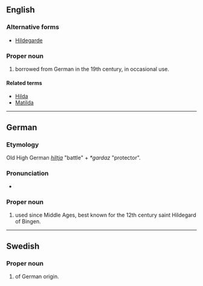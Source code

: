 ==English==
{{wikipedia|Hildegard of Bingen}}

===Alternative forms===
* [[Hildegarde]]

===Proper noun===
{{en-proper noun}}

# {{given name|female|from=Germanic languages}} borrowed from German in the 19th century, in occasional use.

====Related terms====
* [[Hilda]]
* [[Matilda]]

----

==German==

===Etymology===
Old High German ''[[hiltja]]'' "battle" + ''*gardaz'' "protector".

===Pronunciation===
* {{audio|De-Hildegard.ogg|Audio|lang=de}}

===Proper noun===
{{head|de|proper noun}}

# {{given name|female|lang=de}} used since Middle Ages, best known for the 12th century saint Hildegard of Bingen.

----

==Swedish==

===Proper noun===
{{sv-proper noun|c}}

# {{given name|female|lang=sv}} of German origin.